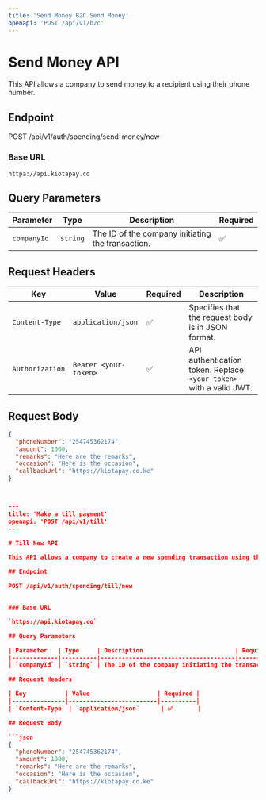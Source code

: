 ```yaml
---
title: 'Send Money B2C Send Money'
openapi: 'POST /api/v1/b2c'
---
```


# Send Money API

This API allows a company to send money to a recipient using their phone number.

## Endpoint

POST /api/v1/auth/spending/send-money/new

### Base URL

`httpa://api.kiotapay.co`

## Query Parameters

| Parameter   | Type     | Description                          | Required |
|-------------|----------|--------------------------------------|----------|
| `companyId` | `string` | The ID of the company initiating the transaction. | ✅       |

## **Request Headers**

| Key             | Value                  | Required | Description |
|----------------|------------------------|----------|-------------|
| `Content-Type` | `application/json`      | ✅       | Specifies that the request body is in JSON format. |
| `Authorization` | `Bearer <your-token>`  | ✅       | API authentication token. Replace `<your-token>` with a valid JWT. |


## Request Body

```json
{
  "phoneNumber": "254745362174",
  "amount": 1000,
  "remarks": "Here are the remarks",
  "occasion": "Here is the occasion",
  "callbackUrl": "https://kiotapay.co.ke"
}



---
title: 'Make a till payment'
openapi: 'POST /api/v1/till'
---

# Till New API

This API allows a company to create a new spending transaction using their till (business) information.

## Endpoint

POST /api/v1/auth/spending/till/new


### Base URL

`https://api.kiotapay.co`

## Query Parameters

| Parameter   | Type     | Description                          | Required |
|-------------|----------|--------------------------------------|----------|
| `companyId` | `string` | The ID of the company initiating the transaction. | ✅       |

## Request Headers

| Key           | Value                   | Required |
|---------------|-------------------------|----------|
| `Content-Type` | `application/json`      | ✅       |

## Request Body

```json
{
  "phoneNumber": "254745362174",
  "amount": 1000,
  "remarks": "Here are the remarks",
  "occasion": "Here is the occasion",
  "callbackUrl": "https://kiotapay.co.ke"
}
